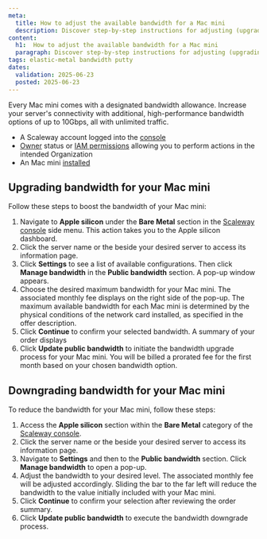 ```yaml
---
meta:
  title: How to adjust the available bandwidth for a Mac mini
  description: Discover step-by-step instructions for adjusting (upgrading or downgrading) the available bandwidth for your Mac mini.
content:
  h1:  How to adjust the available bandwidth for a Mac mini
  paragraph: Discover step-by-step instructions for adjusting (upgrading or downgrading) the available bandwidth for your Mac mini.
tags: elastic-metal bandwidth putty
dates:
  validation: 2025-06-23
  posted: 2025-06-23
---
```


Every Mac mini comes with a designated bandwidth allowance. Increase your server's connectivity with additional, high-performance bandwidth options of up to 10Gbps, all with unlimited traffic.

<Macro id="requirements" />

- A Scaleway account logged into the [console](https://console.scaleway.com)
- [Owner](/iam/concepts/#owner) status or [IAM permissions](/iam/concepts/#permission) allowing you to perform actions in the intended Organization
- An Mac mini [installed](/elastic-metal/quickstart/#how-to-create-an-elastic-metal-server)

## Upgrading bandwidth for your Mac mini

Follow these steps to boost the bandwidth of your Mac mini:

1. Navigate to **Apple silicon** under the **Bare Metal** section in the [Scaleway console](https://console.scaleway.com) side menu. This action takes you to the Apple silicon dashboard.
2. Click the server name or the <Icon name="more" /> beside your desired server to access its information page.
3. Click **Settings** to see a list of available configurations. Then click **Manage bandwidth** in the **Public bandwidth** section. A pop-up window appears.
4. Choose the desired maximum bandwidth for your Mac mini. The associated monthly fee displays on the right side of the pop-up.
    <Message type="note">
      The maximum available bandwidth for each Mac mini is determined by the physical conditions of the network card installed, as specified in the offer description.
    </Message>
5. Click **Continue** to confirm your selected bandwidth. A summary of your order displays
6. Click **Update public bandwidth** to initiate the bandwidth upgrade process for your Mac mini.
    <Message type="tip">
      You will be billed a prorated fee for the first month based on your chosen bandwidth option.
    </Message>

## Downgrading bandwidth for your Mac mini

To reduce the bandwidth for your Mac mini, follow these steps:

1. Access the **Apple silicon** section within the **Bare Metal** category of the [Scaleway console](https://console.scaleway.com).
2. Click the server name or the <Icon name="more" /> beside your desired server to access its information page.
3. Navigate to **Settings** and then to the **Public bandwidth** section. Click **Manage bandwidth** to open a pop-up.
4. Adjust the bandwidth to your desired level. The associated monthly fee will be adjusted accordingly.
    <Message type="tip">
      Sliding the bar to the far left will reduce the bandwidth to the value initially included with your Mac mini.
    </Message>
5. Click **Continue** to confirm your selection after reviewing the order summary.
6. Click **Update public bandwidth** to execute the bandwidth downgrade process.